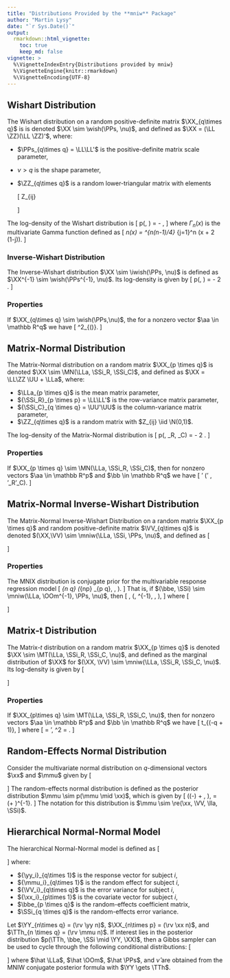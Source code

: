 ```yaml
---
title: "Distributions Provided by the **mniw** Package"
author: "Martin Lysy"
date: "`r Sys.Date()`"
output:
  rmarkdown::html_vignette:
    toc: true
    keep_md: false
vignette: >
  %\VignetteIndexEntry{Distributions provided by mniw}
  %\VignetteEngine{knitr::rmarkdown}
  %\VignetteEncoding{UTF-8}
---
```


<script type="text/x-mathjax-config">
MathJax.Hub.Config({
    TeX: {
	Macros: {
	    bm: ["{\\boldsymbol{#1}}",1],
		tx: ["{\\textrm{#1}}",1],
	    tfrac: ["{\\textstyle{\\frac{#1}{#2}}}",2],
		rv: ["{#2_{#1},\\ldots,#2_{#3}}",3,"1"],
		iid: ["{\\overset{\\;\\tx{iid}\\;}{\\sim}}"],
		ind: ["{\\overset{\\:\\tx{ind}\\:}{\\sim}}"],
	    XX: ["{\\bm{X}}"],
	    YY: ["{\\bm{Y}}"],
	    LL: ["{\\bm{L}}"],
	    PPs: ["{\\bm{\\Psi}}"],
	    ZZ: ["{\\bm{Z}}"],
	    N: ["{\\mathcal{N}}"],
	    LLa: ["{\\bm{\\Lambda}}"],
	    SSi: ["{\\bm{\\Sigma}}"],
	    GGa: ["{\\bm{\\Gamma}}"],
	    UU: ["{\\bm{U}}"],
	    VV: ["{\\bm{V}}"],
		aa: ["{\\bm{a}}"],
		bb: ["{\\bm{b}}"],
	    xx: ["{\\bm{x}}"],
		yy: ["{\\bm{y}}"],
		bbe: ["{\\bm{\\beta}}"],
	    mmu: ["{\\bm{\\mu}}"],
		kka: ["{\\bm{\\kappa}}"],
		lla: ["{\\bm{\\lambda}}"],
		TTh: ["{\\bm{\\Theta}}"],
	    GG: ["{\\bm{G}}"],
	    OOm: ["{\\bm{\\Omega}}"],
		bz: ["{\\bm{0}}"],
		wish: ["{\\tx{Wish}}"],
		iwish: ["{\\tx{InvWish}}"],
		MN: ["{\\tx{MatNorm}}"],
		MT: ["{\\tx{MatT}}"],
		mniw: ["{\\tx{MNIW}}"],
		re: ["{\\tx{RxNorm}}"]
	}
    }
});
</script>

## Wishart Distribution

The Wishart distribution on a random positive-definite matrix $\XX_{q\times q}$ is is denoted $\XX \sim \wish(\PPs, \nu)$, and defined as $\XX = (\LL \ZZ)(\LL \ZZ)'$, where:

- $\PPs_{q\times q} = \LL\LL'$ is the positive-definite matrix scale parameter,
- $\nu > q$ is the shape parameter, 
- $\ZZ_{q\times q}$ is a random lower-triangular matrix with elements

    \[
    Z_{ij} \begin{cases} 
           \iid \N(0,1) & i < j \\ 
           \ind \chi^2_{(\nu-i+1)} & i = j \\
           = 0 & i > j.
           \end{cases}
    \]

The log-density of the Wishart distribution is
\[
\log p(\XX \mid \PPs, \nu) = -\tfrac{1}{2} \left[\mathrm{tr}(\PPs^{-1} \XX) + (q+1-\nu)\log |\XX| + \nu \log |\PPs|  + \nu q \log(2) + 2 \log \Gamma_q(\tfrac \nu 2)\right],
\]
where  $\Gamma_n(x)$ is the multivariate Gamma function defined as
\[
\Gamma_n(x) = \pi^{n(n-1)/4} \prod_{j=1}^n \Gamma\big(x + \tfrac 1 2 (1-j)\big).
\]

### Inverse-Wishart Distribution

The Inverse-Wishart distribution $\XX \sim \iwish(\PPs, \nu)$ is defined as $\XX^{-1} \sim \wish(\PPs^{-1}, \nu)$.  Its log-density is given by
\[
\log p(\XX \mid \PPs, \nu) = -\tfrac 1 2 \left[\mathrm{tr}(\PPs \XX^{-1}) + (\nu+q+1) \log |\XX| - \nu \log |\PPs| + \nu q \log(2) + 2 \log \Gamma_q(\tfrac \nu 2)\right].
\]

### Properties

If $\XX_{q\times q} \sim \wish(\PPs,\nu)$, the for a nonzero vector $\aa \in \mathbb R^q$ we have
\[
\frac{\aa'\XX\aa}{\aa'\PPs\aa} \sim \chi^2_{(\nu)}.
\]

## Matrix-Normal Distribution

The Matrix-Normal distribution on a random matrix $\XX_{p \times q}$ is denoted $\XX \sim \MN(\LLa, \SSi_R, \SSi_C)$, and defined as $\XX = \LL\ZZ \UU + \LLa$, where:

- $\LLa_{p \times q}$ is the mean matrix parameter,
- ${\SSi_R}_{p \times p} = \LL\LL'$ is the row-variance matrix parameter,
- ${\SSi_C}_{q \times q} = \UU'\UU$ is the column-variance matrix parameter,
- $\ZZ_{q\times q}$ is a random matrix with $Z_{ij} \iid \N(0,1)$.

The log-density of the Matrix-Normal distribution is
\[
\log p(\XX \mid \LLa, \SSi_R, \SSi_C) = -\tfrac 1 2 \left[\mathrm{tr}\big(\SSi_C^{-1}(\XX-\LLa)'\SSi_R^{-1}(\XX-\LLa)\big) + \nu q \log(2\pi) + \nu \log |\SSi_C| + q \log |\SSi_R|\right].
\]

### Properties

If $\XX_{p \times q} \sim \MN(\LLa, \SSi_R, \SSi_C)$, then for nonzero vectors $\aa \in \mathbb R^p$ and $\bb \in \mathbb R^q$ we have
\[
\aa' \XX \bb \sim \N(\aa' \LLa \bb, \aa'\SSi_R\aa \cdot \bb'\SSi_C\bb).
\]

## Matrix-Normal Inverse-Wishart Distribution

The Matrix-Normal Inverse-Wishart Distribution on a random matrix $\XX_{p \times q}$ and random positive-definite matrix $\VV_{q\times q}$ is denoted $(\XX,\VV) \sim \mniw(\LLa, \SSi, \PPs, \nu)$, and defined as
\[
\begin{aligned}
\XX \mid \VV & \sim \MN(\LLa, \SSi, \VV) \\
\VV & \sim \iwish(\PPs, \nu).
\end{aligned}
\]

### Properties

The MNIX distribution is conjugate prior for the multivariable response regression model
\[
\YY_{n \times q} \sim \MN(\XX_{n\times p} \bbe_{p \times q}, \VV, \SSi).
\]
That is, if $(\bbe, \SSi) \sim \mniw(\LLa, \OOm^{-1}, \PPs, \nu)$, then
\[
\bbe, \SSi \mid \YY \sim \mniw(\hat \LLa, \hat \OOm^{-1}, \hat \PPs, \hat \nu),
\]
where
\[
\begin{aligned}
\hat \OOm & = \XX'\VV^{-1}\XX + \OOm 
&
\hat \PPs & = \PPs + \YY'\VV^{-1}\YY + \LLa'\OOm\LLa - \hat \LLa'\hat \OOm \hat \LLa
\\
\hat \LLa & = \hat \OOm^{-1}(\XX'\VV^{-1}\YY + \OOm\LLa)
&
\hat \nu & = \nu + n.
\end{aligned}
\]

## Matrix-t Distribution

The Matrix-$t$ distribution on a random matrix $\XX_{p \times q}$ is denoted $\XX \sim \MT(\LLa, \SSi_R, \SSi_C, \nu)$, and defined as the marginal distribution of $\XX$ for $(\XX, \VV) \sim \mniw(\LLa, \SSi_R, \SSi_C, \nu)$.  Its log-density is given by
\[
\begin{aligned}
\log p(\XX \mid \LLa, \SSi_R, \SSi_C, \nu) 
& = -\tfrac 1 2 \Big[(\nu+p+q-1)\log | I + \SSi_R^{-1}(\XX-\LLa)\SSi_C^{-1}(\XX-\LLa)'| \\
& \phantom{= -\tfrac 1 2 \Big[} + q \log |\SSi_R| + p \log |\SSi_C| \\
& \phantom{= -\tfrac 1 2 \Big[} + pq \log(\pi) - \log \Gamma_q(\tfrac{\nu+p+q-1}{2}) + \log \Gamma_q(\tfrac{\nu+q-1}{2})\Big].
\end{aligned}
\]

### Properties

If $\XX_{p\times q} \sim \MT(\LLa, \SSi_R, \SSi_C, \nu)$, then for nonzero vectors $\aa \in \mathbb R^p$ and $\bb \in \mathbb R^q$ we have
\[
\frac{\aa'\XX\bb - \mu}{\sigma} \sim t_{(\nu -q + 1)},
\]
where 
\[
\mu = \aa'\LLa\bb, \qquad \sigma^2 = \frac{\aa'\SSi_R\aa \cdot \bb'\SSi_C\bb}{\nu - q + 1}.
\]

## Random-Effects Normal Distribution

Consider the multivariate normal distribution on $q$-dimensional vectors $\xx$ and $\mmu$ given by
\[
\begin{aligned}
\xx \mid \mmu & \sim \N(\mmu, \VV) \\
\mmu & \sim \N(\lla, \SSi).
\end{aligned}
\]
The random-effects normal distribution is defined as the posterior distribution $\mmu \sim p(\mmu \mid \xx)$, which is given by
\[
\mmu \mid \xx \sim \N\big(\GG(\xx-\lla) + \lla, \GG\VV\big), \qquad \GG = \SSi(\VV + \SSi)^{-1}.
\]
The notation for this distribution is $\mmu \sim \re(\xx, \VV, \lla, \SSi)$.

## Hierarchical Normal-Normal Model

The hierarchical Normal-Normal model is defined as
\[
\begin{aligned}
\yy_i \mid \mmu_i, \bbe, \SSi & \ind \N(\mmu_i, \VV_i) \\
\mmu_i \mid \bbe, \SSi & \iid \N(\xx_i'\bbe, \SSi) \\
(\bbe, \SSi) & \sim \mniw(\LLa, \Omega^{-1}, \PPs, \nu),
\end{aligned}
\]
where:

- ${\yy_i}_{q\times 1}$ is the response vector for subject $i$,
- ${\mmu_i}_{q\times 1}$ is the random effect for subject $i$,
- ${\VV_i}_{q\times q}$ is the error variance for subject $i$,
- ${\xx_i}_{p\times 1}$ is the covariate vector for subject $i$,
- $\bbe_{p \times q}$ is the random-effects coefficient matrix,
- $\SSi_{q \times q}$ is the random-effects error variance.

Let $\YY_{n\times q} = (\rv \yy n)$, $\XX_{n\times p} = (\rv \xx n)$, and $\TTh_{n \times q} = (\rv \mmu n)$.  If interest lies in the posterior distribution $p(\TTh, \bbe, \SSi \mid \YY, \XX)$, then a Gibbs sampler can be used to cycle through the following conditional distributions:
\[
\begin{aligned}
\mmu_i \mid \bbe, \SSi, \YY, \XX & \ind \re(\yy_i, \VV_i, \xx_i'\bbe, \SSi) \\
\bbe, \SSi \mid \TTh, \YY, \XX & \sim \mniw(\hat \LLa, \hat \OOm^{-1}, \hat \PPs, \hat \nu),
\end{aligned}
\]
where $\hat \LLa$, $\hat \OOm$, $\hat \PPs$, and $\hat \nu$ are obtained from the MNIW conjugate posterior formula with $\YY \gets \TTh$.
